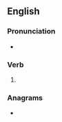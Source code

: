 ==English==

===Pronunciation===
* {{IPA|en|/fɹeɪts/}}

===Verb===
{{head|en|verb form}}

# {{en-third-person singular of|freight}}

===Anagrams===
* {{anagrams|en|a=efghirst|fighters|refights}}